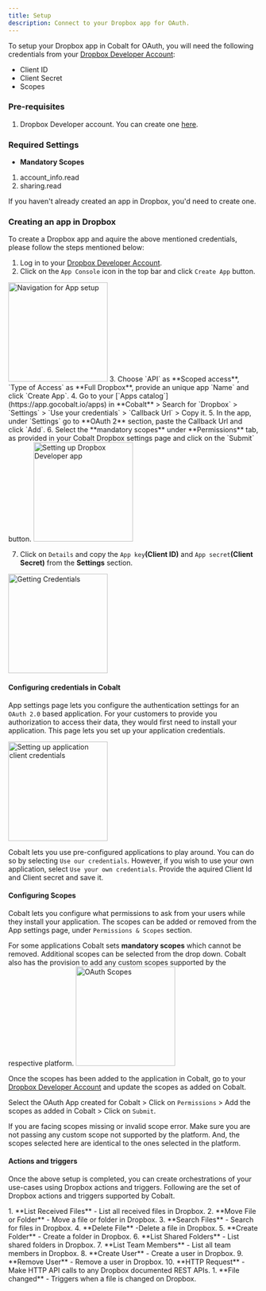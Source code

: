 ```yaml
---
title: Setup
description: Connect to your Dropbox app for OAuth.
---
```

To setup your Dropbox app in Cobalt for OAuth, you will need the following credentials from your [Dropbox Developer Account](https://www.dropbox.com/developers/):
- Client ID
- Client Secret
- Scopes

### Pre-requisites

1. Dropbox Developer account. You can create one [here](https://www.dropbox.com/register).

### Required Settings

* **Mandatory Scopes** 
1. account_info.read
2. sharing.read

<Info>If you haven't already created an app in Dropbox, you'd need to create one.</Info>

### Creating an app in Dropbox

To create a Dropbox app and aquire the above mentioned credentials, please follow the steps mentioned below:

1. Log in to your [Dropbox Developer Account](https://www.dropbox.com/developers/).
2. Click on the `App Console` icon in the top bar and click `Create App` button.
<img height="200" src="/images/Dropbox/dropbox_navigation.png" alt="Navigation for App setup"/>
3. Choose `API` as **Scoped access**, `Type of Access` as **Full Dropbox**, provide an unique app `Name` and click `Create App`.
4. Go to your [`Apps catalog`](https://app.gocobalt.io/apps) in **Cobalt** > Search for `Dropbox` > `Settings` > `Use your credentials` > `Callback Url` > Copy it.
5. In the app, under `Settings` go to **OAuth 2** section, paste the Callback Url and click `Add`.
6. Select the **mandatory scopes** under **Permissions** tab, as provided in your Cobalt Dropbox settings page and click on the `Submit` button.
<img height="200" src="/images/Dropbox/dropbox_config.png" alt="Setting up Dropbox Developer app"/> 

7. Click on `Details` and copy the `App key`**(Client ID)** and `App secret`**(Client Secret)** from the **Settings** section.
<img height="200" src="/images/Dropbox/dropbox_credentials.png" alt="Getting Credentials"/>

#### Configuring credentials in Cobalt
App settings page lets you configure the authentication settings for an `OAuth 2.0` based application. For your customers to provide you authorization to access their data,
they would first need to install your application. This page lets you set up your application credentials.

<img height="200" src="/images/Dropbox/dropbox_cobalt.png" alt="Setting up application client credentials"/>

Cobalt lets you use pre-configured applications to play around. You can do so by selecting `Use our credentials`. However, if you wish to use your own application,
select `Use your own credentials`. Provide the aquired Client Id and Client secret and save it.

#### Configuring Scopes
Cobalt lets you configure what permissions to ask from your users while they install your application. The scopes can be added or removed from the App settings page, under `Permissions & Scopes`
section. 

For some applications Cobalt sets **mandatory scopes** which cannot be removed. Additional scopes can be selected from the drop down. Cobalt also has the provision to add any 
custom scopes supported by the respective platform.
<img height="200" src="/images/Dropbox/dropbox_scopes.png" alt="OAuth Scopes"/>

Once the scopes has been added to the application in Cobalt, go to your [Dropbox Developer Account](https://www.dropbox.com/developers/) and update the scopes as added on Cobalt.

Select the OAuth App created for Cobalt > Click on `Permissions` > Add the scopes as added in Cobalt > Click on `Submit`. 

<Warning>
If you are facing scopes missing or invalid scope error. Make sure you are not passing any custom scope not supported by the platform. And, the scopes selected here are
identical to the ones selected in the platform.
</Warning>

#### Actions and triggers
Once the above setup is completed, you can create orchestrations of your use-cases using Dropbox actions and triggers. Following are the set of Dropbox actions and triggers
supported by Cobalt.

<Tabs>
  <Tab title="Actions">
  <AccordionGroup>
  <Accordion title="Files">
     1. **List Received Files** - List all received files in Dropbox.
     2. **Move File or Folder** - Move a file or folder in Dropbox.
     3. **Search Files** - Search for files in Dropbox.
     4. **Delete File** -Delete a file in Dropbox.
    </Accordion>
    <Accordion title="Folders">
     5. **Create Folder** - Create a folder in Dropbox.
     6. **List Shared Folders** - List shared folders in Dropbox.
      </Accordion>
    <Accordion title="Users">
     7. **List Team Members** - List all team members in Dropbox.
     8. **Create User** - Create a user in Dropbox.
     9. **Remove User** - Remove a user in Dropbox.
       </Accordion>
    <Accordion title="Others">
     10. **HTTP Request** - Make HTTP API calls to any Dropbox documented REST APIs.
  </Accordion>
  </AccordionGroup>
  </Tab>

  <Tab title="Triggers">
         1. **File changed** - Triggers when a file is changed on Dropbox.
  </Tab>
</Tabs>